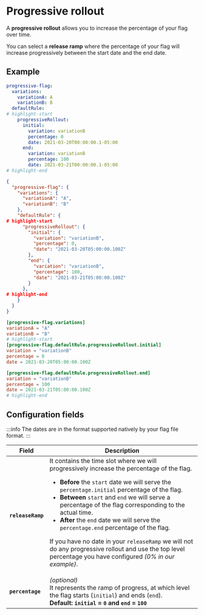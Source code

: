
# Progressive rollout

A **progressive rollout** allows you to increase the percentage of your flag over time.

You can select a **release ramp** where the percentage of your flag will increase progressively between the start date
and the end date.

## Example

<Tabs groupId="code">
  <TabItem value="yaml" label="YAML">

```yaml
progressive-flag:
  variations:
    variationA: A
    variationB: B
  defaultRule:
# highlight-start
    progressiveRollout:
      initial:
        variation: variationB
        percentage: 0
        date: 2021-03-20T00:00:00.1-05:00
      end:
        variation: variationB
        percentage: 100
        date: 2021-03-21T00:00:00.1-05:00
# highlight-end
```

  </TabItem>
  <TabItem value="json" label="JSON">

```json
{
  "progressive-flag": {
    "variations": {
      "variationA": "A",
      "variationB": "B"
    },
    "defaultRule": {
# highlight-start
      "progressiveRollout": {
        "initial": {
          "variation": "variationB",
          "percentage": 0,
          "date": "2021-03-20T05:00:00.100Z"
        },
        "end": {
          "variation": "variationB",
          "percentage": 100,
          "date": "2021-03-21T05:00:00.100Z"
        }
      },
# highlight-end
    }
  }
}
```

  </TabItem>
  <TabItem value="toml" label="TOML">

```toml
[progressive-flag.variations]
variationA = "A"
variationB = "B"
# highlight-start
[progressive-flag.defaultRule.progressiveRollout.initial]
variation = "variationB"
percentage = 0
date = 2021-03-20T05:00:00.100Z

[progressive-flag.defaultRule.progressiveRollout.end]
variation = "variationB"
percentage = 100
date = 2021-03-21T05:00:00.100Z
# highlight-end
```

  </TabItem>
</Tabs>

## Configuration fields

:::info
The dates are in the format supported natively by your flag file format.
:::

| Field             | Description                                                                                                                                                                                                                                                                                                                                                                                                                                                                                                                                                                          |
|-------------------|--------------------------------------------------------------------------------------------------------------------------------------------------------------------------------------------------------------------------------------------------------------------------------------------------------------------------------------------------------------------------------------------------------------------------------------------------------------------------------------------------------------------------------------------------------------------------------------|
| **`releaseRamp`** | It contains the time slot where we will progressively increase the percentage of the flag.<ul><li>**Before** the `start` date we will serve the `percentage.initial` percentage of the flag.</li><li>**Between** `start` and `end` we will serve a percentage of the flag corresponding to the actual time.</li><li>**After** the `end` date we will serve the `percentage.end` percentage of the flag.</li></ul><p>If you have no date in your `releaseRamp` we will not do any progressive rollout and use the top level percentage you have configured *(0% in our example)*.</p> |
| **`percentage`**  | *(optional)*<br/>It represents the ramp of progress, at which level the flag starts (`initial`) and ends (`end`).<br/>**Default: `initial` = `0` and `end` = `100`**                                                                                                                                                                                                                                                                                                                                                                                               |
